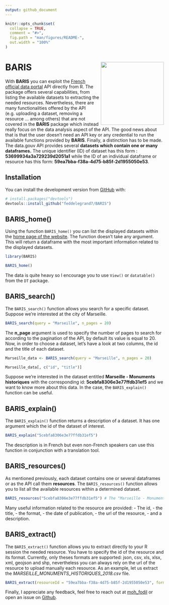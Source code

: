 ```yaml
---
output: github_document
---
```


<!-- README.md is generated from README.Rmd. Please edit that file -->

```r
knitr::opts_chunk$set(
  collapse = TRUE,
  comment = "#>",
  fig.path = "man/figures/README-",
  out.width = "100%"
)
```
# BARIS <a><img src='man/figures/hex.png' align="right" height="200" /></a>

<!-- badges: start -->

<!-- badges: end -->

With **BARIS** you can exploit the [French official data portal](https://www.data.gouv.fr/fr/) API directly from R. The package offers several capabilities, from listing the available datasets to extracting the needed resources. Nevertheless, there are many functionalities offered by the API (e.g. uploading a dataset, removing a resource ... among others) that are not covered in the **BARIS** package which instead really focus on the data analysis aspect of the API. The good news about that is that the user doesn't need an API key or any credential to run the available functions provided by **BARIS**. Finally, a distinction has to be made. The data.gouv API provides several **datasets which contain one or many dataframes.** The unique identifier (ID) of dataset has this form : **53699934a3a729239d2051a1** while the ID of an individual dataframe or resource has this form: **59ea7bba-f38a-4d75-b85f-2d1955050e53**. 

## Installation

You can install the development version from [GitHub](https://github.com/) with:

``` r
# install.packages("devtools")
devtools::install_github("feddelegrand7/BARIS")
```

## BARIS_home()

Using the function `BARIS_home()` you can list the displayed datasets within the [home page of the website](www.data.gouv.fr). The function doesn't take any argument. This will return a dataframe with the most important information related to the displayed datasets.

```r
library(BARIS)

BARIS_home()

```
The data is quite heavy so I encourage you to use `View()` or `datatable()` from the `DT` package. 


## BARIS_search()

The `BARIS_search()` function allows you search for a specific dataset. Suppose we're interested at the city of Marseille. 


```r

BARIS_search(query = "Marseille", n_pages = 20)

```

The **n_page** argument is used to specify the number of pages to search for according to the pagination of the API, by default its value is equal to 20. Now, in order to choose a dataset, let's have a look at two columns, the id and the title of each dataset. 

```r

Marseille_data <- BARIS_search(query = "Marseille", n_pages = 20)

Marseille_data[, c("id", "title")]


```

Suppose we're interested in the dataset entitled **Marseille - Monuments historiques** with the corresponding id: **5cebfa8306e3e77ffdb31ef5** and we want to know more about this data. In the case, the `BARIS_explain()` function can be useful. 


## BARIS_explain()

The `BARIS_explain()` function returns a description of a dataset. It has one argument which the id of the dataset of interest. 

```r

BARIS_explain("5cebfa8306e3e77ffdb31ef5")

```

The description is in French but even non-French speakers can use this function in conjunction with a translation tool. 


## BARIS_resources()

As mentioned previously, each dataset contains one or several dataframes or as the API call them **resources**. The `BARIS_resources()` function allows you to list all the available resources within a determined dataset. 


```r

BARIS_resources("5cebfa8306e3e77ffdb31ef5") # The "Marseille - Monuments historiques" id

```


Many useful information related to the resource are provided: 
- The id, 
- the title, 
- the format, 
- the date of publication, 
- the url of the resource,
- and a description.


## BARIS_extract()

The `BARIS_extract()` function allows you to extract directly to your R session the needed resource. You have to specify the id of the resource and its format. Currently, only theses formats are supported: json, csv, xls, xlsx, xml, geojson and shp, nevertheless you can always rely on the url of the resource to upload manually each resource. As an example, let us extract the *MARSEILLE_MONUMENTS_HISTORIQUES_2018.csv* file. 


```r

BARIS_extract(resourceId = "59ea7bba-f38a-4d75-b85f-2d1955050e53", format = "csv")

```

Finally, I appreciate any feedback, feel free to reach out at [moh_fodil](https://twitter.com/moh_fodil) or open an issue on [Github](https://github.com/feddelegrand7/BARIS/issues).







